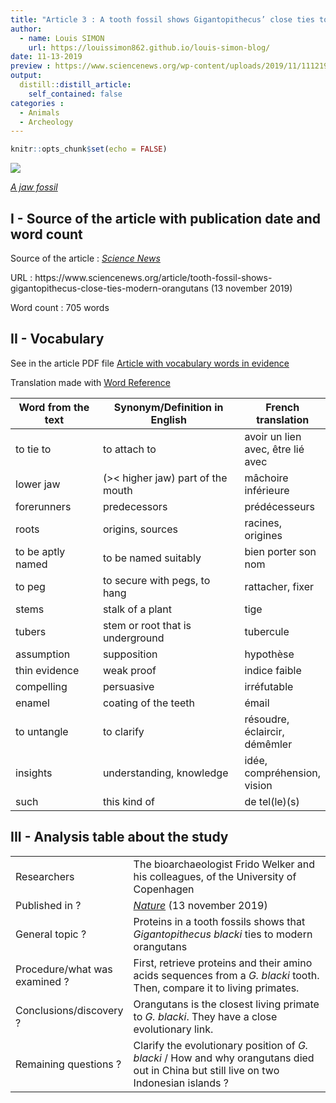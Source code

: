 ```yaml
---
title: "Article 3 : A tooth fossil shows Gigantopithecus’ close ties to modern orangutans"
author:
  - name: Louis SIMON
    url: https://louissimon862.github.io/louis-simon-blog/
date: 11-13-2019
preview : https://www.sciencenews.org/wp-content/uploads/2019/11/111219_BB_ancient-ape_feat-1028x579.jpg
output:
  distill::distill_article:
    self_contained: false
categories :
  - Animals
  - Archeology
---
```


```r
knitr::opts_chunk$set(echo = FALSE)
```

![](https://www.sciencenews.org/wp-content/uploads/2019/11/111219_BB_ancient-ape_feat-1028x579.jpg)

[*A jaw fossil*](https://www.sciencenews.org/wp-content/uploads/2019/11/111219_BB_ancient-ape_feat-1028x579.jpg)

## I - Source of the article with publication date and word count

Source of the article : [*Science News*](https://www.sciencenews.org/article/tooth-fossil-shows-gigantopithecus-close-ties-modern-orangutans)

URL : https://www.sciencenews.org/article/tooth-fossil-shows-gigantopithecus-close-ties-modern-orangutans (13 november 2019)
 
Word count : 705 words
 
## II - Vocabulary

See in the article PDF file [Article with vocabulary words in evidence](https://github.com/LouisSimon862/louis-simon-blog/blob/master/pdf/Article3%2Bvoc.pdf)

Translation made with [Word Reference](https://www.wordreference.com/)

| Word from the text | Synonym/Definition in English | French translation |
| ------------------- | ------------------------------ |----|
| to tie to | to attach to | avoir un lien avec, être lié avec |
| lower jaw | (>< higher jaw) part of the mouth | mâchoire inférieure |
| forerunners | predecessors | prédécesseurs |
| roots | origins, sources | racines, origines |
| to be aptly named | to be named suitably | bien porter son nom |
| to peg | to secure with pegs, to hang | rattacher, fixer |
| stems | stalk of a plant | tige |
| tubers | stem or root that is underground | tubercule |
| assumption | supposition | hypothèse |
| thin evidence | weak proof | indice faible |
| compelling | persuasive | irréfutable |
| enamel | coating of the teeth | émail |
| to untangle | to clarify | résoudre, éclaircir, démêmler | 
| insights | understanding, knowledge | idée, compréhension, vision |
| such | this kind of | de tel(le)(s) |

## III - Analysis table about the study

|                              |                                                                     |
| ---------------------------- | ------------------------------------------------------------------- |
| Researchers                  | The bioarchaeologist Frido Welker and his colleagues, of the University of Copenhagen  |
| Published in ?                |  [*Nature*](https://www.nature.com/articles/s41586-019-1728-8.epdf?referrer_access_token=4pKJzhkqjzULKPiRK7EHbNRgN0jAjWel9jnR3ZoTv0PP72B16iuotO9r1GCwA8ZV-Azg7jC7qeldz9uqEKDvvyWU7nFjoLaNnxLupyB8MQDlu8MvCyjUSicXdDVoPfTdPcdYaE99W1x_DFoWL30a5DYQDM-5H4uE8rUjgxESqfBwQ6-0-ic1kUlOQXmnNH_LE_yW5SjHePWdPmVG5KwJ8F_xZJXdsM0WlBPZUROqrvNaty8Rz-XxXSOqhL0ycuxg4lo_i3P-E4ozas7DFI6P7A4Sa5og36bNEjo-VYb6NvA%3D&tracking_referrer=www.sciencenews.org) (13 november 2019)              |
| General topic ?               | Proteins in a tooth fossils shows that *Gigantopithecus blacki* ties to modern orangutans  |
| Procedure/what was examined ? | First, retrieve proteins and their amino acids sequences from a *G. blacki* tooth. Then, compare it to living primates. |  
| Conclusions/discovery ?       | Orangutans is the closest living primate to *G. blacki*. They have a close evolutionary link.   |
| Remaining questions ?         | Clarify the evolutionary position of *G. blacki* / How and why orangutans died out in China but still live on two Indonesian islands ?|

